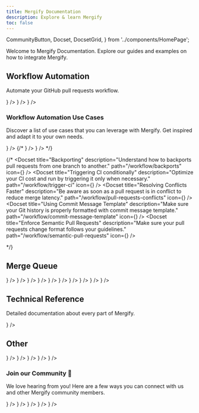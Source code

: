 ```yaml
---
title: Mergify Documentation
description: Explore & learn Mergify
toc: false
---
```


  CommunityButton,
  Docset,
  DocsetGrid,
} from '../components/HomePage';

Welcome to Mergify Documentation. 
Explore our guides and examples on how to integrate Mergify.

## Workflow Automation

Automate your GitHub pull requests workflow.

<DocsetGrid>
  <Docset
    title="Getting Started"
    description="Learn how to deploy Mergify on your repositories."
    path="/getting-started"
    icon={<FaCirclePlay/>}
  />
  <Docset
    title="Writing Your First Rule"
    description="Write your first automation rule using Mergify workflow automation."
    path="/workflow/writing-your-first-rule"
    icon={<BiRuler/>}
  />
  <Docset
    title="Actions"
    description="A complete list of actions you can use with Mergify."
    path="/workflow/actions"
    icon={<BsRocket />}
  />
</DocsetGrid>

### Workflow Automation Use Cases

Discover a list of use cases that you can leverage with Mergify. Get inspired
and adapt it to your own needs.

<DocsetGrid>
  <Docset
    title="Automatic Merge"
    description="Merge your pull requests as soon as they are ready."
    path="/workflow/automerge"
    icon={<GoGitMerge/>}
  />
  {/*
  <Docset
    title="Automatic Merge from Bots"
    description="Merge pull requests created by bots automatically."
    path="/workflow/auto-merge-bots"
    icon={<BsRobot/>}
  />
  <Docset
    title="Posting Comments"
    description="Post comments to help your teammates."
    path="/workflow/comments"
    icon={<BsChatText/>}
  />
  */}
</DocsetGrid>

{/*
<DocsetGrid>
  <Docset
    title="Backporting"
    description="Understand how to backports pull requests from one branch to another."
    path="/workflow/backports"
    icon={<BsDoorOpen/>}
  />
  <Docset
    title="Triggering CI conditionally"
    description="Optimize your CI cost and run by triggering it only when necessary."
    path="/workflow/trigger-ci"
    icon={<BsListTask/>}
  />
  <Docset
    title="Resolving Conflicts Faster"
    description="Be aware as soon as a pull request is in conflict to reduce merge latency."
    path="/workflow/pull-requests-conflicts"
    icon={<BsLightningCharge/>}
  />
  <Docset
    title="Using Commit Message Template"
    description="Make sure your Git history is properly formatted with commit message template."
    path="/workflow/commit-message-template"
    icon={<GoGitCommit/>}
  />
  <Docset
    title="Enforce Semantic Pull Requests"
    description="Make sure your pull requests change format follows your guidelines."
    path="/workflow/semantic-pull-requests"
    icon={<BsType/>}
  />
</DocsetGrid>

*/}

## Merge Queue

<DocsetGrid>
  <Docset
    title="Getting Started"
    description="Learn how to deploy Mergify on your repositories."
    path="/getting-started"
    icon={<FaCirclePlay/>}
  />
  <Docset
    title="Introduction to Merge Queues"
    description="Understand what merge queues are and how to use them."
    path="/merge-queue/intro"
    icon={<FaRegLightbulb/>}
  />
  <Docset
    title="Setting Up Your First Merge Queue"
    description="Implement your first merge queue."
    path="/merge-queue/setup"
    icon={<FaGear/>}
  />
  <Docset
    title="Pull Request Lifecycle"
    description="Understand the lifecycle of a pull request before and once it enters a merge queue."
    path="/merge-queue/lifecycle"
    icon={<SlRefresh/>}
  />
  <Docset
    title="Using Piorities"
    description="Learn how to order your pull requests in the queue by priority."
    path="/merge-queue/priority"
    icon={<FaTrafficLight/>}
  />
  <Docset
    title="Freeze"
    description="Learn how to freeze your merge queues during incidents or planned events."
    path="/merge-queue/freeze"
    icon={<FaSnowflake/>}
  />
  <Docset
    title="Using Multiple Queues"
    description="Learn how to implement multiple merge queues and route your pull requests."
    path="/merge-queue/multi"
    icon={<BiSolidCoinStack/>}
  />
  <Docset
    title="Speculative Checks"
    description="Accelerates the merging process by testing the compatibility of multiple queued pull requests in parallel."
    path="/merge-queue/speculative-checks"
    icon={<TbCrystalBall/>}
  />
  <Docset
    title="Batches"
    description="Increase your merge queue throughput and decrease your CI usage."
    path="/merge-queue/batches"
    icon={<TbPackages/>}
  />
  <Docset
    title="Partitions"
    description="Optimize your merge queue for monorepos."
    path="/merge-queue/partitions"
    icon={<AiOutlinePartition/>}
  />
</DocsetGrid>

## Technical Reference

Detailed documentation about every part of Mergify.

<DocsetGrid>
  <Docset
    title="Configuration File Format"
    description="Details of the configuration file format."
    path="/configuration/file-format"
  />
  <Docset
    title="Sharing Configuration"
    description="Share and reuse configuration pieces in your configuration.."
    path="/configuration/sharing"
    icon={<LiaShareAltSolid/>}
  />
  <Docset
    title="Conditions"
    description="Everything you need to know when writing your conditions."
    path="/configuration/conditions"
  />
  <Docset
    title="Configuration Data Types"
    description="Details of the data types found in the configuration"
    path="/configuration/data-types"
  />
 <Docset
    title="Commands"
    description="Complete list of commands you can use with Mergify."
    path="/commands"
  />
  <Docset
    title="API Usage"
    description="Integrate with Mergify using its API."
    path="/api-usage"
  />
</DocsetGrid>

## Other

<DocsetGrid>
 <Docset
    title="Integrations"
    description="Integration with other systems."
    path="/integrations"
    icon={<BsPlugin />}
  />
   <Docset
    title="Stacked PRs"
    description="How to create and manage stacked PRs."
    path="/stacked_prs"
    icon={<BsStack />}
  />
  <Docset
    title="Badge"
    description="Display your Mergify usage publicly."
    path="/badge"
    icon={<BiBadgeCheck />}
  />
  <Docset
    title="Security"
    description="Discussing Mergify's security."
    path="/security"
    icon={<FaShieldAlt/>}
  />
  <Docset
    title="Billing"
    description="How Mergify billing works."
    path="/billing"
    icon={<FaMoneyBill1/>}
  />
</DocsetGrid>

<VStack pt="4" spacing="4" textAlign="center" maxW="md" mx="auto">

### Join our Community 💬

We love hearing from you! Here are a few ways you can connect with us and other Mergify community members.

<ButtonGroup variant="ghost">
  <CommunityButton
    href="https://github.com/Mergifyio/mergify/discussions"
    icon={<SiGithub />}
  />
  <CommunityButton
    href="https://www.youtube.com/@mergifyio"
    icon={<SiYoutube />}
  />
  <CommunityButton
    href="https://slack.mergify.com"
    icon={<SiSlack />}
  />
  <CommunityButton
    href="https://twitter.com/mergifyio"
    icon={<SiTwitter />}
  />
  <CommunityButton
    href="https://www.linkedin.com/company/mergify/"
    icon={<SiLinkedin />}
  />
</ButtonGroup>

</VStack>
